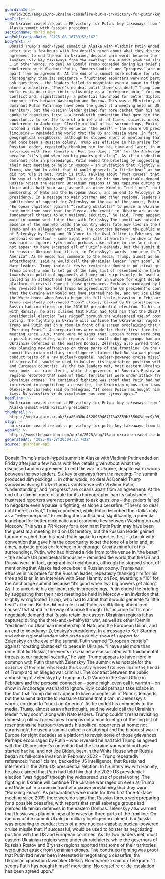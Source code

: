 ```yaml
---
guardianId: >-
  world/2025/aug/16/no-ukraine-ceasefire-but-a-pr-victory-for-putin-key-takeaways-from-trumps-alaska-summit-with-russian-president
webTitle: >-
  No Ukraine ceasefire but a PR victory for Putin: key takeaways from Trump’s
  Alaska summit with Russian president
sectionName: World news
webPublicationDate: '2025-08-16T03:52:16Z'
bodyText: >-
  Donald Trump’s much-hyped summit in Alaska with Vladimir Putin ended on Friday
  after just a few hours with few details given about what they discussed and no
  agreement to end the war in Ukraine, despite warm words between the two
  leaders. Six key takeaways from the meeting: The summit produced slim pickings
  … in other words, no deal As Donald Trump conceded during his brief press
  conference with Vladimir Putin, “understanding” and “progress” are oceans
  apart from an agreement. At the end of a summit more notable for its
  choreography than its substance – frustrated reporters were not permitted to
  ask questions – the leaders failed to negotiate even a pause in fighting, let
  alone a ceasefire. “There’s no deal until there’s a deal,” Trump conceded,
  while Putin described their talks only as a “reference point” for ending the
  conflict and, significantly, a potential launchpad for better diplomatic and
  economic ties between Washington and Moscow. This was a PR victory for a
  dominant Putin Putin may have been the guest at a meeting held on US
  territory, but the Russian leader gained far more cachet than his host. Putin
  spoke to reporters first – a break with convention that gave him the
  opportunity to set the tone of a brief and, at times, quixotic press
  conference in Anchorage. Clearly mindful of his surroundings, Putin, who had
  hitched a ride from to the venue in “the beast” – the secure US presidential
  limousine – reminded the world that the US and Russia were, in fact,
  geographical neighbours, although he stopped short of mentioning that Alaska
  had once been a Russian colony. Trump was effusive in his praise for the
  Russian leader, repeatedly thanking him for his time and later, in an
  interview with Sean Hannity on Fox, awarding a “10” for the Anchorage summit
  because “it’s good when two big powers get along”. As if to underline his
  dominant role in proceedings, Putin ended the briefing by suggesting that
  their next meeting be held in Moscow – an invitation that slightly wrongfooted
  Trump, who had to admit that it would generate “a little heat” at home. But he
  did not rule it out. Putin is still talking about ‘root causes’ that stand in
  the way of a breakthrough That is code for his non-negotiable demand that
  Russia retain the eastern Ukrainian regions it has captured during the
  three-and-a-half-year war, as well as other Kremlin “red lines”: no Ukrainian
  membership of Nato and the European Union, and an end to Volodymyr Zelenskyy’s
  presidency. In a message to Keir Starmer and other regional leaders who made a
  public show of support for Zelenskyy on the eve of the summit, Putin warned
  “European capitals” against “creating obstacles” to peace in Ukraine. “I have
  said more than once that for Russia, the events in Ukraine are associated with
  fundamental threats to our national security,” he said. Trump appears to have
  more in common with Putin than with Zelenskyy The summit was notable for the
  absence of the man who leads the country whose fate now lies in the hands of
  Trump and an alleged war criminal. The contrast between the public ambushing
  of Zelenskyy by Trump and JD Vance in the Oval Office in February and the
  personal connection – some might even call it warmth – on show in Anchorage
  was hard to ignore. Kyiv could perhaps take solace in the fact that Trump did
  not appear to have accepted all of Putin’s demands, but the summit did little
  to reassure Ukraine that it can, in Zelenskyy’s words, continue to “count on
  America”. As he ended his comments to the media, Trump, almost as an
  afterthought, said he would call the Ukrainian leader “very soon”, along with
  Nato leaders. Trump couldn’t resist revisiting domestic political grievances
  Trump is not a man to let go of the long list of resentments he harbours
  towards his political opponents at home; not surprisingly, he used a summit
  called in an attempt end the bloodiest war in Europe for eight decades as a
  platform to revisit some of those grievances. Perhaps encouraged by Putin –
  who revealed he had told Trump he agreed with the US president’s contention
  that the Ukraine war would not have started had he, and not Joe Biden, been in
  the White House when Russia began its full-scale invasion in February 2022 –
  Trump repeatedly referenced “hoax” claims, backed by US intelligence, that
  Russia had interfered in the 2016 US presidential election. In his interview
  with Hannity, he also claimed that Putin had told him that the 2020 US
  presidential election “was rigged” through the widespread use of postal
  voting. The fighting in Ukraine will continue The Ukraine war raged on even as
  Trump and Putin sat in a room in front of a screen proclaiming that they were
  “Pursuing Peace”. As preparations were made for their first face-to-face
  meeting since 2019, there were no signs that Russian forces were preparing for
  a possible ceasefire, with reports that small sabotage groups had pierced
  Ukrainian defences in the eastern Donbas. Zelenskyy also warned that Russia
  was planning new offensives on three parts of the frontline. On the day of the
  summit Ukrainian military intelligence claimed that Russia was preparing to
  conduct tests of a new nuclear-capable, nuclear-powered cruise missile that,
  if successful, would be used to bolster its negotiating position with the US
  and European countries. As the two leaders met, most eastern Ukrainian regions
  were under air raid alerts, while the governors of Russia’s Rostov and Bryansk
  regions reported that some of their territories were under attack from
  Ukrainian drones. The continued fighting was proof that Putin had never been
  interested in negotiating a ceasefire, the Ukrainian opposition lawmaker
  Oleksiy Honcharenko said on Telegram: “It seems Putin has bought himself more
  time. No ceasefire or de-escalation has been agreed upon.”
headline: >-
  No Ukraine ceasefire but a PR victory for Putin: key takeaways from Trump’s
  Alaska summit with Russian president
thumbnail: >-
  https://media.guim.co.uk/5ca86b38bc4328969467073a2859b555662aeec9/99_0_4129_3303/500.jpg
slug: >-
  no-ukraine-ceasefire-but-a-pr-victory-for-putin-key-takeaways-from-trumps-alaska-summit-with-russian-president
webUrl: >-
  https://www.theguardian.com/world/2025/aug/16/no-ukraine-ceasefire-but-a-pr-victory-for-putin-key-takeaways-from-trumps-alaska-summit-with-russian-president
generatedAt: '2025-08-28T20:04:23.742Z'
source: guardian-api
---
```

Donald Trump’s much-hyped summit in Alaska with Vladimir Putin ended on Friday after just a few hours with few details given about what they discussed and no agreement to end the war in Ukraine, despite warm words between the two leaders. Six key takeaways from the meeting: The summit produced slim pickings … in other words, no deal As Donald Trump conceded during his brief press conference with Vladimir Putin, “understanding” and “progress” are oceans apart from an agreement. At the end of a summit more notable for its choreography than its substance – frustrated reporters were not permitted to ask questions – the leaders failed to negotiate even a pause in fighting, let alone a ceasefire. “There’s no deal until there’s a deal,” Trump conceded, while Putin described their talks only as a “reference point” for ending the conflict and, significantly, a potential launchpad for better diplomatic and economic ties between Washington and Moscow. This was a PR victory for a dominant Putin Putin may have been the guest at a meeting held on US territory, but the Russian leader gained far more cachet than his host. Putin spoke to reporters first – a break with convention that gave him the opportunity to set the tone of a brief and, at times, quixotic press conference in Anchorage. Clearly mindful of his surroundings, Putin, who had hitched a ride from to the venue in “the beast” – the secure US presidential limousine – reminded the world that the US and Russia were, in fact, geographical neighbours, although he stopped short of mentioning that Alaska had once been a Russian colony. Trump was effusive in his praise for the Russian leader, repeatedly thanking him for his time and later, in an interview with Sean Hannity on Fox, awarding a “10” for the Anchorage summit because “it’s good when two big powers get along”. As if to underline his dominant role in proceedings, Putin ended the briefing by suggesting that their next meeting be held in Moscow – an invitation that slightly wrongfooted Trump, who had to admit that it would generate “a little heat” at home. But he did not rule it out. Putin is still talking about ‘root causes’ that stand in the way of a breakthrough That is code for his non-negotiable demand that Russia retain the eastern Ukrainian regions it has captured during the three-and-a-half-year war, as well as other Kremlin “red lines”: no Ukrainian membership of Nato and the European Union, and an end to Volodymyr Zelenskyy’s presidency. In a message to Keir Starmer and other regional leaders who made a public show of support for Zelenskyy on the eve of the summit, Putin warned “European capitals” against “creating obstacles” to peace in Ukraine. “I have said more than once that for Russia, the events in Ukraine are associated with fundamental threats to our national security,” he said. Trump appears to have more in common with Putin than with Zelenskyy The summit was notable for the absence of the man who leads the country whose fate now lies in the hands of Trump and an alleged war criminal. The contrast between the public ambushing of Zelenskyy by Trump and JD Vance in the Oval Office in February and the personal connection – some might even call it warmth – on show in Anchorage was hard to ignore. Kyiv could perhaps take solace in the fact that Trump did not appear to have accepted all of Putin’s demands, but the summit did little to reassure Ukraine that it can, in Zelenskyy’s words, continue to “count on America”. As he ended his comments to the media, Trump, almost as an afterthought, said he would call the Ukrainian leader “very soon”, along with Nato leaders. Trump couldn’t resist revisiting domestic political grievances Trump is not a man to let go of the long list of resentments he harbours towards his political opponents at home; not surprisingly, he used a summit called in an attempt end the bloodiest war in Europe for eight decades as a platform to revisit some of those grievances. Perhaps encouraged by Putin – who revealed he had told Trump he agreed with the US president’s contention that the Ukraine war would not have started had he, and not Joe Biden, been in the White House when Russia began its full-scale invasion in February 2022 – Trump repeatedly referenced “hoax” claims, backed by US intelligence, that Russia had interfered in the 2016 US presidential election. In his interview with Hannity, he also claimed that Putin had told him that the 2020 US presidential election “was rigged” through the widespread use of postal voting. The fighting in Ukraine will continue The Ukraine war raged on even as Trump and Putin sat in a room in front of a screen proclaiming that they were “Pursuing Peace”. As preparations were made for their first face-to-face meeting since 2019, there were no signs that Russian forces were preparing for a possible ceasefire, with reports that small sabotage groups had pierced Ukrainian defences in the eastern Donbas. Zelenskyy also warned that Russia was planning new offensives on three parts of the frontline. On the day of the summit Ukrainian military intelligence claimed that Russia was preparing to conduct tests of a new nuclear-capable, nuclear-powered cruise missile that, if successful, would be used to bolster its negotiating position with the US and European countries. As the two leaders met, most eastern Ukrainian regions were under air raid alerts, while the governors of Russia’s Rostov and Bryansk regions reported that some of their territories were under attack from Ukrainian drones. The continued fighting was proof that Putin had never been interested in negotiating a ceasefire, the Ukrainian opposition lawmaker Oleksiy Honcharenko said on Telegram: “It seems Putin has bought himself more time. No ceasefire or de-escalation has been agreed upon.”
